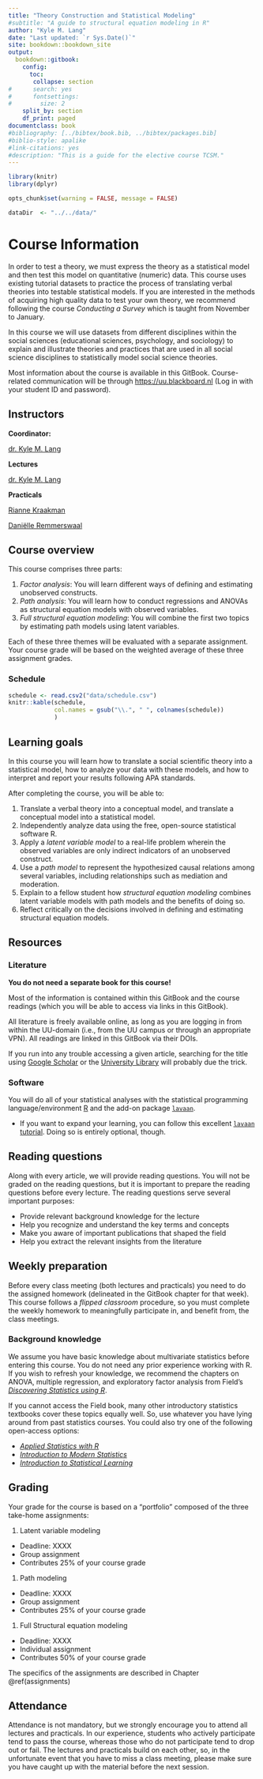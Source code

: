 --- 
title: "Theory Construction and Statistical Modeling"
#subtitle: "A guide to structural equation modeling in R"
author: "Kyle M. Lang"
date: "Last updated: `r Sys.Date()`"
site: bookdown::bookdown_site
output: 
  bookdown::gitbook:
    config: 
      toc:
       collapse: section
#      search: yes
#      fontsettings:
#        size: 2
    split_by: section
    df_print: paged
documentclass: book
#bibliography: [../bibtex/book.bib, ../bibtex/packages.bib]
#biblio-style: apalike
#link-citations: yes
#description: "This is a guide for the elective course TCSM."
---

```{r global_options, include = FALSE}
library(knitr)
library(dplyr)

opts_chunk$set(warning = FALSE, message = FALSE)

dataDir  <- "../../data/"
```

# Course Information {-}

In order to test a theory, we must express the theory as a statistical model and 
then test this model on quantitative (numeric) data. This course uses existing 
tutorial datasets to practice the process of translating verbal theories into 
testable statistical models. If you are interested in the methods of acquiring 
high quality data to test your own theory, we recommend following the course 
*Conducting a Survey* which is taught from November to January.

In this course we will use datasets from different disciplines within the social 
sciences (educational sciences, psychology, and sociology) to explain and 
illustrate theories and practices that are used in all social science disciplines to statistically model social science theories.

Most information about the course is available in this GitBook. Course-related 
communication will be through <https://uu.blackboard.nl> (Log in with your 
student ID and password).

## Instructors

**Coordinator:**

[dr. Kyle M. Lang](https://www.kylemlang.com)

**Lectures**

[dr. Kyle M. Lang](https://www.kylemlang.com)

**Practicals**

[Rianne Kraakman](https://www.uu.nl/staff/amkraakman)

[Daniëlle Remmerswaal](https://www.uu.nl/staff/DMRemmerswaal)

## Course overview

This course comprises three parts:

1. *Factor analysis*: You will learn different ways of defining and estimating
unobserved constructs.
1. *Path analysis*: You will learn how to conduct regressions and ANOVAs as 
structural equation models with observed variables.
1. *Full structural equation modeling*: You will combine the first two topics by 
estimating path models using latent variables.

Each of these three themes will be evaluated with a separate assignment. Your 
course grade will be based on the weighted average of these three assignment 
grades.

### Schedule

```{r print_schedule, echo = FALSE}
schedule <- read.csv2("data/schedule.csv")
knitr::kable(schedule, 
             col.names = gsub("\\.", " ", colnames(schedule))
             )
```

## Learning goals

In this course you will learn how to translate a social scientific theory into a 
statistical model, how to analyze your data with these models, and how to 
interpret and report your results following APA standards.

After completing the course, you will be able to:

1. Translate a verbal theory into a conceptual model, and translate a conceptual 
model into a statistical model.
1. Independently analyze data using the free, open-source statistical software R.
1. Apply a *latent variable model* to a real-life problem wherein the observed 
variables are only indirect indicators of an unobserved construct.
1. Use a *path model* to represent the hypothesized causal relations among
several variables, including relationships such as mediation and moderation.
1. Explain to a fellow student how *structural equation modeling* combines 
latent variable models with path models and the benefits of doing so.
1. Reflect critically on the decisions involved in defining and estimating
structural equation models.

## Resources

### Literature

**You do not need a separate book for this course!** 

Most of the information is contained within this GitBook and the course readings 
(which you will be able to access via links in this GitBook). 

All literature is freely available online, as long as you are logging in from 
within the UU-domain (i.e., from the UU campus or through an appropriate VPN). 
All readings are linked in this GitBook via their DOIs. 

If you run into any trouble accessing a given article, searching for the title 
using [Google Scholar](www.scholar.google.com) or the 
[University Library](www.ubu.uu.nl) will probably due the trick.

### Software

You will do all of your statistical analyses with the statistical programming language/environment [R][r] and the add-on package [`lavaan`][lavaan].

- If you want to expand your learning, you can follow this excellent 
[`lavaan` tutorial](https://lavaan.ugent.be/tutorial/). Doing so is entirely 
optional, though.

## Reading questions

Along with every article, we will provide reading questions. You will not be 
graded on the reading questions, but it is important to prepare the reading 
questions before every lecture. The reading questions serve several important 
purposes:

-	Provide relevant background knowledge for the lecture
-	Help you recognize and understand the key terms and concepts
-	Make you aware of important publications that shaped the field
- Help you extract the relevant insights from the literature

## Weekly preparation

Before every class meeting (both lectures and practicals) you need to do the 
assigned homework (delineated in the GitBook chapter for that week). This course 
follows a *flipped classroom* procedure, so you must complete the weekly homework 
to meaningfully participate in, and benefit from, the class meetings.

### Background knowledge

We assume you have basic knowledge about multivariate statistics before entering 
this course. You do not need any prior experience working with R. If you wish to 
refresh your knowledge, we recommend the chapters on ANOVA, multiple regression,
and exploratory factor analysis from Field’s [*Discovering Statistics using R*][field]. 

If you cannot access the Field book, many other introductory statistics textbooks 
cover these topics equally well. So, use whatever you have lying around from 
past statistics courses. You could also try one of the following open-access options:

- [*Applied Statistics with R*][stats_with_r]
- [*Introduction to Modern Statistics*][modern_stats]
- [*Introduction to Statistical Learning*][isl]

## Grading

Your grade for the course is based on a “portfolio” composed of the three 
take-home assignments:

1. Latent variable modeling 

- Deadline: XXXX
- Group assignment
- Contributes 25% of your course grade

1. Path modeling 

- Deadline: XXXX
- Group assignment
- Contributes 25% of your course grade

1. Full Structural equation modeling 

- Deadline: XXXX
- Individual assignment
- Contributes 50% of your course grade

The specifics of the assignments are described in Chapter \@ref(assignments)

## Attendance

Attendance is not mandatory, but we strongly encourage you to attend all lectures 
and practicals. In our experience, students who actively participate tend to pass 
the course, whereas those who do not participate tend to drop out or fail. The 
lectures and practicals build on each other, so, in the unfortunate event that 
you have to miss a class meeting, please make sure you have caught up with the 
material before the next session.

[r]: https://www.r-project.org/
[lavaan]: https://www.lavaan.ugent.be/
[field]: https://www.discoveringstatistics.com/books/discovering-statistics-using-r/
[stats_with_r]: https://book.stat420.org/
[modern_stats]: https://openintro-ims.netlify.app/
[isl]: https://www.statlearning.com

